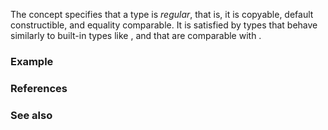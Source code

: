 {{cpp/title|regular}}
{{cpp/concepts/navbar}}
{{ddcl|header=concepts|since=c++20|1=
template&lt; class T &gt;
concept regular = std::semiregular&lt;T&gt; &amp;&amp; std::equality_comparable&lt;T&gt;;
}}

The {{tt|regular}} concept specifies that a type is ''regular'', that is, it is copyable, default constructible, and equality comparable. It is satisfied by types that behave similarly to built-in types like {{c/core|int}}, and that are comparable with {{tt|1===}}.

===Example===
{{example
|code=
#include &lt;concepts&gt;
#include &lt;iostream&gt;

template&lt;std::regular T&gt;
struct Single
{
    T value;
    friend bool operator==(const Single&amp;, const Single&amp;) = default;
};

int main()
{
    Single&lt;int&gt; myInt1{4};
    Single&lt;int&gt; myInt2;
    myInt2 = myInt1;

    if (myInt1 == myInt2)
        std::cout &lt;&lt; "Equal\n";

    std::cout &lt;&lt; myInt1.value &lt;&lt; ' ' &lt;&lt; myInt2.value &lt;&lt; '\n';
}
|output=
Equal
4 4
}}

===References===
{{ref std c++23}}
{{ref std|section=18.6|title=Object concepts|id=concepts.object}}
{{ref std end}}
{{ref std c++20}}
{{ref std|section=18.6|title=Object concepts|id=concepts.object}}
{{ref std end}}

===See also===
{{dsc begin}}
{{dsc inc|cpp/concepts/dsc semiregular}}
{{dsc end}}

{{langlinks|de|es|ja|ru|zh}}